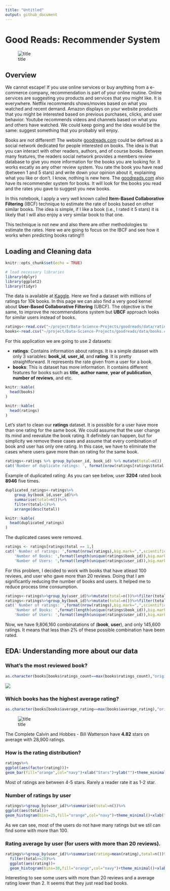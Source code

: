```yaml
---
title: "Untitled"
output: github_document
---
```


# Good Reads: Recommender System

![title](https://blog.tellwell.ca/wp-content/uploads/2016/12/goodreads.jpg)

## Overview

We cannot escape! If you use online services or buy anything from a e-commerce company, recommendation is part of your online routine. Online services are suggesting you products and services that you might like. It is everywhere. Netflix recommends shows/movies based on what you watched and recent demand. Amazon displays on your website products that you might be interested based on previous purchases, clicks, and user behavior. Youtube recommends videos and channels based on what you and others have watched. We could keep going and the idea would be the same: suggest something that you probably will enjoy.

Books are not different!! The website [goodreads.com](http://www.goodreads.com) could be defined as a social network dedicated for people interested on books. The idea is that you can interact with other readers, authors, and of course books. Between many features, the readers social network provides a members review database to give you more information for the books you are looking for. It works excatly as any other review system. You rate the book you have read (between 1 and 5 stars) and write down your opinion about it, explaining what you like or don't. I know, nothing is new here. The [goodreads.com](http://www.goodreads.com) also have its recommender system for books. It will look for the books you read and the rates you gave to suggest you new books.

In this notebook, I apply a very well known called **Item-Based Collaborative Filtering** (IBCF) technique to estimate the rate of books based on other similar books. The idea is simple, if I like a book (i.e., I rated it 5 stars) it is likely that I will also enjoy a very similar book to that one.

This technique is not new and also there are other methodologies to estimate the rates. Here we are going to focus on the IBCF and see how it works when predicting books rating!!!

## Loading and Cleaning data


```r
knitr::opts_chunk$set(echo = TRUE)

# load necessary libraries
library(dplyr)
library(ggplot2)
library(tidyr)
```

The data is available at [Kaggle](https://www.kaggle.com/zygmunt/goodbooks-10k/data). Here we find a dataset with millions of ratings for 10k books. In this page we can also find a very good kernel about **User-Based Collaborative Filtering** (UBCF). The objective is the same, to improve the recommendations system but **UBCF** approach looks for similar users instead of books.

```r
ratings<-read.csv("~/project/Data-Science-Projects/goodreads/data/ratings.csv")
books<-read.csv("~/project/Data-Science-Projects/goodreads/data/books.csv")
```

For this application we are going to use 2 datasets:

* **ratings**: Contains information about ratings. It is a simple dataset with only 3 variables: **book_id**, **user_id**, and **rating**. It is pretty straightforward. It represents the rate given from a user for a book.
* **books**: This is dataset has more information. It contains different features for books such as **title**, **author name**, **year of publication**, **number of reviews**, and etc. 

```r
knitr::kable(
  head(books)
)
```

```r
knitr::kable(
  head(ratings)
)
```

Let's start to clean our **ratings** dataset. It is possible for a user have more than one rating for the same book. We could assume that the user change its mind and reevalute the book rating. It definitely can happen, but for simplicity we remove these cases and assume that every combination of book and user has only one rating. In this case, we have to eliminate the cases where users gave more than on rating for the same book.

```r
ratings<-ratings %>% group_by(user_id, book_id) %>% mutate(total=n())
cat('Number of duplicate ratings: ', format(nrow(ratings[ratings$total > 1,]),big.mark=",",scientific=FALSE))
```

Example of duplicated rating: As you can see below, user **3204** rated book **8946** five times.

```r
duplicated_ratings<-ratings%>%
    group_by(book_id,user_id)%>%
    summarise(total=n())%>%
    filter(total>1)%>%
    arrange(desc(total))

knitr::kable(
  head(duplicated_ratings)
)
```

The duplicated cases were removed.

```r
ratings <- ratings[ratings$total == 1,]
cat(' Number of ratings: ',format(nrow(ratings),big.mark=",",scientific=FALSE),'\n',
    'Number of Books: ',format(length(unique(ratings$book_id)),big.mark=",",scientific=FALSE),'\n',
    'Number of Users: ',format(length(unique(ratings$user_id)),big.mark=",",scientific=FALSE))
```

For this problem, I decided to work with books that have atleast 100 reviews, and user who gave more than 20 reviews. Doing that I am significantly reducing the number of books and users. It helped me to reduce process time consumption.

```r
ratings<-ratings%>%group_by(user_id)%>%mutate(total=n())%>%filter(total>20)
ratings<-ratings%>%group_by(book_id)%>%mutate(total=n())%>%filter(total==100)
cat(' Number of ratings: ',format(nrow(ratings),big.mark=",",scientific=FALSE),'\n',
    'Number of Books: ',format(length(unique(ratings$book_id)),big.mark=",",scientific=FALSE),'\n',
    'Number of Users: ',format(length(unique(ratings$user_id)),big.mark=",",scientific=FALSE))
```

Now, we have 9,806,160 combinatations of (**book**, **user**), and only 145,600 ratings. It means that less than 2% of these possible combination have been rated.

## EDA: Understanding more about our data

### What's the most reviewed book?

```r
as.character(books[books$ratings_count==max(books$ratings_count),"original_title"])
```

![](https://images.gr-assets.com/books/1447303603m/2767052.jpg)

### Which books has the highest average rating?
```r
as.character(books[books$average_rating==max(books$average_rating),"original_title"])
```

![title](https://images.gr-assets.com/books/1473064526m/24812.jpg)

The Complete Calvin and Hobbes - Bill Watterson have **4.82** stars on average with 28,900 ratings.

### How is the rating distribution?

```r
ratings%>%
ggplot(aes(factor(rating)))+
geom_bar(fill="orange",col="navy")+xlab("Stars")+ylab("")+theme_minimal()
```

Most of ratings are between 4-5 stars. Rarely a reader rate it as 1-2 star.

### Number of ratings by user

```r
ratings%>%group_by(user_id)%>%summarise(total=n())%>%
ggplot(aes(total))+
geom_histogram(bins=25,fill="orange",col="navy")+theme_minimal()+xlab("Ratings by user")+ylab("")
```

As we can see, most of the users do not have many ratings but we stil can find some with more than 100.

### Rating average by user (for users with more than 20 reviews).


```r
ratings%>%group_by(user_id)%>%summarise(rating=mean(rating),total=n())%>%
  filter(total>=20)%>%
  ggplot(aes(rating))+
  geom_histogram(bins=30,fill="orange",col="navy")+theme_minimal()+xlab("Mean of rating by user")+ylab("")
```

Interesting to see some users with more than 20 reviews and a average rating lower than 2. It seems that they just read bad books.

